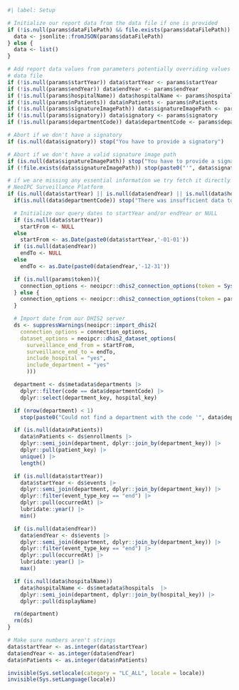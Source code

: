 ```r
#| label: Setup

# Initialize our report data from the data file if one is provided
if (!is.null(params$dataFilePath) && file.exists(params$dataFilePath)) {
  data <- jsonlite::fromJSON(params$dataFilePath)
} else {
  data <- list()
}

# Add report data values from parameters potentially overriding values from the
# data file
if (!is.null(params$startYear)) data$startYear <- params$startYear
if (!is.null(params$endYear)) data$endYear <- params$endYear
if (!is.null(params$hospitalName)) data$hospitalName <- params$hospitalName
if (!is.null(params$nPatients)) data$nPatients <- params$nPatients
if (!is.null(params$signatureImagePath)) data$signatureImagePath <- params$signatureImagePath
if (!is.null(params$signatory)) data$signatory <- params$signatory
if (!is.null(params$departmentCode)) data$departmentCode <- params$departmentCode

# Abort if we don't have a signatory
if (is.null(data$signatory)) stop("You have to provide a signatory")

# Abort if we don't have a valid signature image path
if (is.null(data$signatureImagePath)) stop("You have to provide a signatureImagePath")
if (!file.exists(data$signatureImagePath)) stop(paste0("'", data$signatureImagePath,"' is not a valid file path."))

# if we are missing any essential information we try fetch it directly from the
# NeoIPC Surveillance Platform
if (is.null(data$startYear) || is.null(data$endYear) || is.null(data$hospitalName) || is.null(data$nPatients)) {
  if(is.null(data$departmentCode)) stop("There was insufficient data to generate a partner certificate.\nIf you don't have all the information please provide a department code so that the system can acquire the information from the NeoIPC Surveillance Platform.")

  # Initialize our query dates to startYear and/or endYear or NULL
  if (is.null(data$startYear))
    startFrom <- NULL
  else
    startFrom <- as.Date(paste0(data$startYear,'-01-01'))
  if (is.null(data$endYear))
    endTo <- NULL
  else
    endTo <- as.Date(paste0(data$endYear,'-12-31'))

  if (is.null(params$token)){
    connection_options <- neoipcr::dhis2_connection_options(token = Sys.getenv("NEOIPC_DHIS2_TOKEN"))
  } else {
    connection_options <- neoipcr::dhis2_connection_options(token = params$token)
  }

  # Import date from our DHIS2 server
  ds <- suppressWarnings(neoipcr::import_dhis2(
    connection_options = connection_options,
    dataset_options = neoipcr::dhis2_dataset_options(
      surveillance_end_from = startFrom,
      surveillance_end_to = endTo,
      include_hospital = "yes",
      include_department = "yes"
      )))

  department <- ds$metadata$departments |>
    dplyr::filter(code == data$departmentCode) |>
    dplyr::select(department_key, hospital_key)

  if (nrow(department) < 1)
    stop(paste0("Could not find a department with the code '", data$departmentCode, "'."))

  if (is.null(data$nPatients))
    data$nPatients <- ds$enrollments |>
    dplyr::semi_join(department, dplyr::join_by(department_key)) |>
    dplyr::pull(patient_key) |>
    unique() |>
    length()

  if (is.null(data$startYear))
    data$startYear <- ds$events |>
    dplyr::semi_join(department, dplyr::join_by(department_key)) |>
    dplyr::filter(event_type_key == "end") |>
    dplyr::pull(occurredAt) |>
    lubridate::year() |>
    min()

  if (is.null(data$endYear))
    data$endYear <- ds$events |>
    dplyr::semi_join(department, dplyr::join_by(department_key)) |>
    dplyr::filter(event_type_key == "end") |>
    dplyr::pull(occurredAt) |>
    lubridate::year() |>
    max()

  if (is.null(data$hospitalName))
    data$hospitalName <- ds$metadata$hospitals  |>
    dplyr::semi_join(department, dplyr::join_by(hospital_key)) |>
    dplyr::pull(displayName)

  rm(department)
  rm(ds)
}

# Make sure numbers aren't strings
data$startYear <- as.integer(data$startYear)
data$endYear <- as.integer(data$endYear)
data$nPatients <- as.integer(data$nPatients)

invisible(Sys.setlocale(category = "LC_ALL", locale = locale))
invisible(Sys.setLanguage(locale))
```
